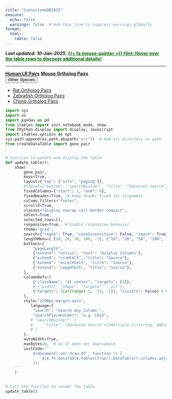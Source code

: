```yaml
---
title: "ConnectomeDB2025"
execute:
  echo: false
  warnings: false  # Add this line to suppress warnings globally
format:
  html:
    table: false
---
```


***Last updated: 10-Jan-2025***; <span style="color: darkgreen;">**<u>{{< fa mouse-pointer >}} Hint: Hover over the table rows to discover additional details!</u>**</span>


***

[**Human LR Pairs**](){.btn .btn-outline-primary .btn .active role="button" aria-disabled="true" title="Currently selected"} [**Mouse Ortholog Pairs**](database-mouseOrth.qmd){.btn .btn-outline-primary .btn role="button" data-toggle="tooltip" title="Here's a tooltip" target="_blank"} <div class="btn-group" role="group">
  <button type="button" class="btn btn-outline-primary dropdown-toggle" data-bs-toggle="dropdown" aria-expanded="false">
    Other Species
  </button>
  <ul class="dropdown-menu">
    <li><a class="dropdown-item" href="database-ratOrth.qmd" target="_blank" aria-disabled="false" >Rat Ortholog Pairs</a></li>
    <li><a class="dropdown-item" href="database-zebrafishOrth.qmd" target="_blank" aria-disabled="false">Zebrafish Ortholog Pairs</a></li>
    <li><a class="dropdown-item" href="database-chimpOrth.qmd" target="_blank" aria-disabled="false">Chimp Ortholog Pairs</a></li>
  </ul>
</div>



```python
import sys
import os
import pandas as pd
from itables import init_notebook_mode, show
from IPython.display import display, Javascript
import itables.options as opt
sys.path.append(os.path.abspath("src"))  # Add src directory to path
from createDataTable import gene_pair


# Function to update and display the table
def update_table():
    show(
        gene_pair,
        keys=True,
        layout={"top": ["info", "paging"]},
        #layout={"bottom": "searchBuilder", "title": "Advanced Search"},
        fixedColumns={"start": 1, "end": 0},
        fixedHeader=True,  # Keep header fixed for alignment
        column_filters="footer", 
        scrollX=True,
        classes="display nowrap cell-border compact",
        select=True,
        selected_rows=[],
        responsive=True,  # Enable responsive behavior
        theme='grid',
        search={"regex": True, "caseInsensitive": False, "smart": True},
        lengthMenu=[ [10, 20, 50, 100, -1], ["10", "20", "50", "100", "All"] ],
        buttons=[
            "pageLength",  
            {"extend": "colvis", "text": "Display Columns"},
            {"extend": "csvHtml5", "title": "Source"},
            {"extend": "excelHtml5", "title": "Source"},
            {"extend": "copyHtml5", "title": "Source"},
        ],
        columnDefs=[
            {"className": "dt-center", "targets": [4]}, 
            # {"width": "100px", "targets": "_all"},
            {"targets": list(range(-1, -13, -1)), "visible": False} # Hide last 12 columns by default
        ],
        style="1200px;margin:auto",
           language={
            "search": "Search Any Column:",
            "searchPlaceholder": "e.g. CD24",
           # "searchBuilder": {
           #     "title": "Advanced Search <i>Multiple filtering, AND/OR condition</i>" 
           # }
        }, 
        autoWidth=True,
        maxBytes=0,  # So it does not downsample
        initCode='''
            $(document).on('draw.dt', function () {
                $($.fn.dataTable.tables(true)).DataTable().columns.adjust();
            });
    '''
    )
      

# Call the function to render the table
update_table()
```

